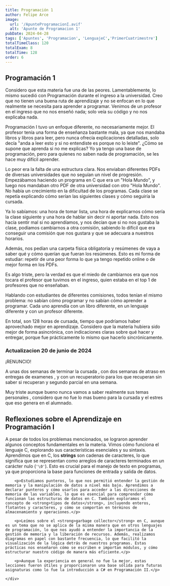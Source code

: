 ```yaml
---
title: Programación 1
author: Felipe Arce
image:
  url: '/ApunteProgramacionI.avif'
  alt: 'Apunte de Programacion 1'
pubDate: 2024-04-28
tags: ['Apuntes', 'Programacion', 'LenguajeC','PrimerCuatrimestre']
totalTimeClass: 120
totalExam: 8
totalTime: 128
order: 6
---
```


## Programación 1

Considero que esta materia fue una de las peores. Lamentablemente, lo mismo sucedió con Programación durante el ingreso a la universidad. Creo que no tienen una buena ruta de aprendizaje y no se enfocan en lo que realmente se necesita para aprender a programar. Venimos de un profesor en el ingreso que no nos enseñó nada; solo veía su código y no nos explicaba nada.

Programación I tuvo un enfoque diferente, no necesariamente mejor. El profesor tenía una forma de enseñanza bastante mala, ya que nos mandaba libros y libros para leer, pero nunca ofrecía explicaciones detalladas, solo decía "anda a leer esto y si no entendiste es porque no lo leiste". ¿Cómo se supone que aprenda si no me explicas? Yo ya tengo una base de programación, pero para quienes no saben nada de programación, se les hace muy difícil aprender.

Lo peor era la falta de una estructura clara. Nos enviaban diferentes PDFs de diversas universidades que no seguían un nivel de progresión. Empezábamos haciendo un programa en C que era un "Hola Mundo", y luego nos mandaban otro PDF de otra universidad con otro "Hola Mundo". No había un crecimiento en la dificultad de los programas. Cada clase se repetía explicando cómo serían las siguientes clases y cómo seguiría la cursada. 

Ya lo sabíamos: una hora de tomar lista, una hora de explicarnos cómo sería la clase siguiente y una hora de hablar sin decir ni aportar nada. Esto nos hacía sentir mal si no aprendíamos, y nos decían que si no nos gustaba la clase, podíamos cambiarnos a otra comisión, sabiendo lo difícil que era conseguir una comisión que nos gustara y que se adecuara a nuestros horarios.

Además, nos pedían una carpeta física obligatoria y resúmenes de vaya a saber qué y cómo querían que fueran los resúmenes. Esto es mi forma de estudiar: repetir de una peor forma lo que ya tengo repetido online o de mejor forma en los PDFs.

Es algo triste, pero la verdad es que el miedo de cambiarnos era que nos tocara el profesor que tuvimos en el ingreso, quien estaba en el top 1 de profesores que no enseñaban.

Hablando con estudiantes de diferentes comisiones, todos tenían el mismo problema: no sabían cómo programar y no sabían cómo aprender a programar. Cada uno aprendía con un libro diferente, en un lenguaje diferente y con un profesor diferente.

En total, son 128 horas de cursada, tiempo que podríamos haber aprovechado mejor en aprendizaje. Considero que la materia hubiera sido mejor de forma asincrónica, con indicaciones claras sobre qué hacer y entregar, porque fue prácticamente lo mismo que hacerlo sincrónicamente. 

### Actualizacion 20 de junio de 2024 

<p class="text-red-600 ">¡RENUNCIO!</p>

A unas dos semanas de terminar la cursada , con dos semanas de atraso en entregas de examenes , y con un recuperatorio para los que recuperan sin saber si recuperan y segundo parcial en una semana. 

Muy triste aunque bueno nunca vamos a saber realmente sus temas personales , considero que no fue lo mas bueno para la cursada y el estres que eso genera en el alumnado.

<div class="bg-white p-6 rounded-lg shadow-md">
    <h2 class="text-2xl font-bold mb-4">Reflexiones sobre el Aprendizaje en Programación I</h2>
    <div class="flex flex-col m-0 p-0">
        <p>A pesar de todos los problemas mencionados, se lograron aprender algunos conceptos fundamentales en la materia. Vimos cómo funciona el lenguaje C, explorando sus características esenciales y su sintaxis. Aprendimos que en C, los <strong>strings</strong> son cadenas de caracteres, lo que significa que se representan como arreglos de caracteres terminados en un carácter nulo (<code>'\0'</code>). Esto es crucial para el manejo de texto en programas, ya que proporciona la base para funciones de entrada y salida de datos.</p>
        
        <p>Estudiamos punteros, lo que nos permitió entender la gestión de memoria y la manipulación de datos a nivel más bajo. Aprendimos a declarar punteros y cómo usarlos para acceder a las direcciones de memoria de las variables, lo que es esencial para comprender cómo funcionan las estructuras de datos en C. También exploramos el concepto de <strong>tipos de datos</strong>, incluyendo enteros, flotantes y caracteres, y cómo se comportan en términos de almacenamiento y operaciones.</p>
            
        <p>Leímos sobre el <strong>garbage collector</strong> en C, aunque es un tema que no se aplica de la misma manera que en otros lenguajes de programación, lo que nos ayudó a entender la importancia de la gestión de memoria y la liberación de recursos. Además, realizamos diagramas en papel con bastante frecuencia, lo que facilitó la visualización de la lógica detrás de nuestros programas. Estas prácticas nos enseñaron cómo se escriben e importan módulos, y cómo estructurar nuestro código de manera más eficiente.</p>
        
        <p>Aunque la experiencia en general no fue la mejor, estas lecciones fueron útiles y proporcionaron una base sólida para futuras asignaturas como lo fue la introducción a C# en Programación II.</p>
        
    </div>
</div>